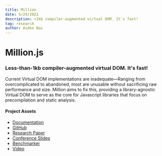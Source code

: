 ```yaml
---
title: Million
date: 5/29/2021
description: <1kb compiler-augmented virtual DOM. It's fast!
tag: research
author: Aiden Bai
---
```


# Million.js

### Less-than-1kb compiler-augmented virtual DOM. It's fast!

Current Virtual DOM implementations are inadequate—Ranging from overcomplicated to abandoned, most are unusable without sacrificing raw performance and size. Million aims to fix this, providing a library-agnostic Virtual DOM to serve as the core for Javascript libraries that focus on precompilation and static analysis.

#### Project Assets

- [Documentation](https://million.js.org)
- [GitHub](https://github.com/aidenybai/million)
- [Research Paper](https://www.overleaf.com/read/sztmjdmfzykx)
- [Conference Slides](https://docs.google.com/presentation/d/e/2PACX-1vQ5ChzziKq1rgjKP0PvMVjJwd4x8_H0EdNbeUQmMzG7k8k3AloQRm86D9aEuvwzz2GtPW6JCiRTx_9P/pub?start=false&loop=false&delayms=3000)
- [Benchmarker](https://million.aidenybai.com)
- [Video](https://youtu.be/ak4oJvWU0bY)
